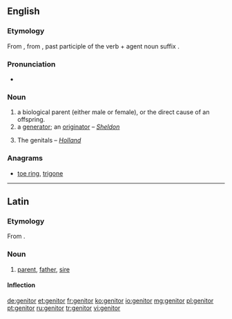 ==English==

===Etymology===
From {{etyl|la}} {{term|genitor|lang=la}}, from {{term|genitus|lang=la}}, past participle of the verb {{term|gigno|gignō|lang=la}} + agent noun suffix {{term|-or|lang=la}}.

===Pronunciation===
* {{IPA|/ˈdʒɛnɪtə(r)/|lang=en}}

===Noun===
{{en-noun}}

# a biological parent (either male or female), or the direct cause of an offspring.
# a [[generator]]; an [[originator]] – ''[[Sheldon]]''
# {{obsolete|in the plural}} The genitals – ''[[Holland]]''

===Anagrams===
* [[toe ring#English|toe ring]], [[trigone#English|trigone]]
----
==Latin==

===Etymology===
From {{proto|Indo-European|ǵénh₁tōr|parent|lang=la}}.

===Noun===
{{la-noun|genitor|genitoris|genitōris|m|third}}

# [[parent]], [[father]], [[sire]]

====Inflection====
{{la-decl-3rd|genitor|genitor|genitor|genitōr}}

[[de:genitor]]
[[et:genitor]]
[[fr:genitor]]
[[ko:genitor]]
[[io:genitor]]
[[mg:genitor]]
[[pl:genitor]]
[[pt:genitor]]
[[ru:genitor]]
[[tr:genitor]]
[[vi:genitor]]